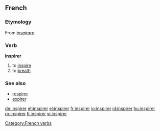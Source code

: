 ==French==
===Etymology===
From {{L.}} ''[[inspirare]]''.

===Verb===
'''inspirer'''
#to [[inspire]]
#to [[breath]]

===See also===
*[[respirer]]
*[[expirer]]

[[Category:French verbs]]

[[de:inspirer]]
[[et:inspirer]]
[[el:inspirer]]
[[fr:inspirer]]
[[io:inspirer]]
[[id:inspirer]]
[[hu:inspirer]]
[[ro:inspirer]]
[[fi:inspirer]]
[[vi:inspirer]]